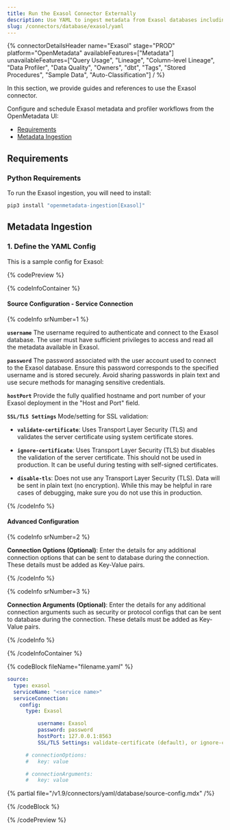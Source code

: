 ```yaml
---
title: Run the Exasol Connector Externally
description: Use YAML to ingest metadata from Exasol databases including tables, indexes, and analytical structures.
slug: /connectors/database/exasol/yaml
---
```







{% connectorDetailsHeader
name="Exasol"
stage="PROD"
platform="OpenMetadata"
availableFeatures=["Metadata"]
unavailableFeatures=["Query Usage", "Lineage", "Column-level Lineage", "Data Profiler", "Data Quality", "Owners", "dbt", "Tags", "Stored Procedures", "Sample Data", "Auto-Classification"]
/ %}

In this section, we provide guides and references to use the Exasol connector.

Configure and schedule Exasol metadata and profiler workflows from the OpenMetadata UI:

- [Requirements](#requirements)
- [Metadata Ingestion](#metadata-ingestion)

<ExternalIngestionDeployment />

## Requirements

### Python Requirements

<PythonRequirements />

To run the Exasol ingestion, you will need to install:

```bash
pip3 install "openmetadata-ingestion[Exasol]"
```

## Metadata Ingestion

### 1. Define the YAML Config

This is a sample config for Exasol:

{% codePreview %}

{% codeInfoContainer %}

#### Source Configuration - Service Connection

{% codeInfo srNumber=1 %}

**`username`** 
The username required to authenticate and connect to the Exasol database. The user must have sufficient privileges to access and read all the metadata available in Exasol.

**`password`**
The password associated with the user account used to connect to the Exasol database. Ensure this password corresponds to the specified username and is stored securely. Avoid sharing passwords in plain text and use secure methods for managing sensitive credentials.

**`hostPort`**
Provide the fully qualified hostname and port number of your Exasol deployment in the "Host and Port" field.

**`SSL/TLS Settings`** 
Mode/setting for SSL validation:

- **`validate-certificate`**: Uses Transport Layer Security (TLS) and validates the server certificate using system certificate stores.

- **`ignore-certificate`**: Uses Transport Layer Security (TLS) but disables the validation of the server certificate. This should not be used in production. It can be useful during testing with self-signed certificates.

- **`disable-tls`**: Does not use any Transport Layer Security (TLS). Data will be sent in plain text (no encryption).
While this may be helpful in rare cases of debugging, make sure you do not use this in production.

{% /codeInfo %}

#### Advanced Configuration

{% codeInfo srNumber=2 %}

**Connection Options (Optional)**: Enter the details for any additional connection options that can be sent to database during the connection. These details must be added as Key-Value pairs.

{% /codeInfo %}

{% codeInfo srNumber=3 %}

**Connection Arguments (Optional)**: Enter the details for any additional connection arguments such as security or protocol configs that can be sent to database during the connection. These details must be added as Key-Value pairs.

{% /codeInfo %}

{% /codeInfoContainer %}

{% codeBlock fileName="filename.yaml" %}

```yaml {% isCodeBlock=true %}
source:
  type: exasol
  serviceName: "<service name>"
  serviceConnection:
    config:
      type: Exasol
```
```yaml {% srNumber=1 %}
          username: Exasol
          password: password
          hostPort: 127.0.0.1:8563
          SSL/TLS Settings: validate-certificate (default), or ignore-certificate, or disable-tls
```
```yaml {% srNumber=2 %}
      # connectionOptions:
      #   key: value
```
```yaml {% srNumber=3 %}
      # connectionArguments:
      #   key: value
```

{% partial file="/v1.9/connectors/yaml/database/source-config.mdx" /%}

<IngestionSink />

<WorkflowConfig />

{% /codeBlock %}

{% /codePreview %}

<IngestionCli />
